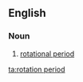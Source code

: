 ==English==

===Noun===
{{wikipedia}}
{{en-noun|sg=[[rotation]] [[period]]}}

# [[rotational period]]

[[ta:rotation period]]